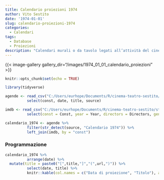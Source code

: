 ```yaml
---
title: Calendario proiezioni 1974
author: Vito Sestito
date: '1974-01-01'
slug: calendario-proiezioni-1974
categories:
  - Calendari
tags:
  - Database
  - Proiezioni
description: "Calendari murali o da tavolo legati all’attività del cinema. Indicano la data di proiezione e il titolo dei film, insieme agli incassi registrati."
---
```

{{< image-gallery gallery_dir="/images/1974_01_01_calendario_proiezioni" >}}
```r
knitr::opts_chunk$set(echo = TRUE)

library(tidyverse)

agende <- read_csv("C:/Users/eurhope/Documents/R/cinema-teatro-sestito/static/data/programmazione_agende.csv") %>%
          select(const, date, title, source)

imdb <- read_csv("C:/Users/eurhope/Documents/R/cinema-teatro-sestito/static/data/programmazione_imdb.csv") %>%
          select(const = Const, year = Year, directors = Directors, genres = Genres, imdb_rating = `IMDb Rating`, runtime = `Runtime (mins)`, url = URL)

calendario_1974 <- agende %>%
          filter(str_detect(source, "Calendario 1974")) %>%
          left_join(imdb, by = "const")
```
### Programmazione
```r
calendario_1974 %>%
          arrange(date) %>%
  mutate(title = paste0("[",title,"]","(",url,")")) %>%
          select(date, title) %>%
          knitr::kable(col.names = c("Data di proiezione", "Titolo"), align = c("l", "l"))
```